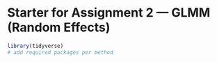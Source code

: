 # Starter for Assignment 2 — GLMM (Random Effects)

```r
library(tidyverse)
# add required packages per method
```
